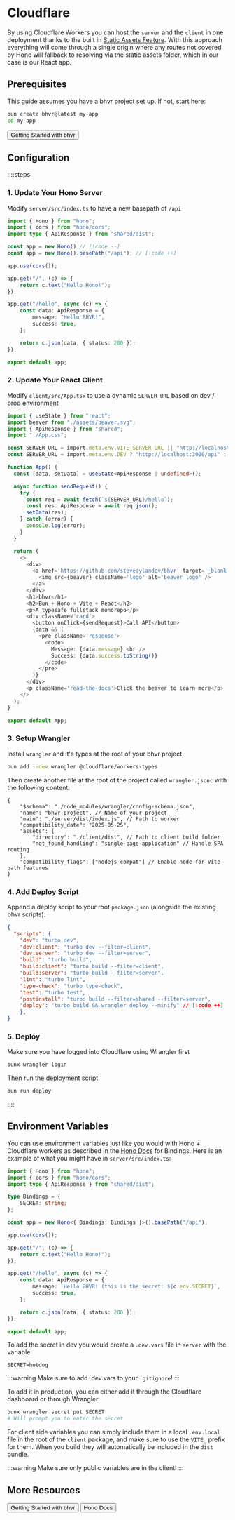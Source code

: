 # Cloudflare


By using Cloudflare Workers you can host the `server` and the `client` in one deployment thanks to the built in [Static Assets Feature](https://hono.dev/docs/getting-started/cloudflare-workers#serve-static-files). With this approach everything will come through a single origin where any routes not covered by Hono will fallback to resolving via the static assets folder, which in our case is our React app.

## Prerequisites

This guide assumes you have a bhvr project set up. If not, start here:

```bash
bun create bhvr@latest my-app
cd my-app
```

<Button href='/getting-started'>Getting Started with bhvr</Button>

## Configuration

::::steps

### 1. Update Your Hono Server

Modify `server/src/index.ts` to have a new basepath of `/api`

```typescript
import { Hono } from "hono";
import { cors } from "hono/cors";
import type { ApiResponse } from "shared/dist";

const app = new Hono() // [!code --]
const app = new Hono().basePath("/api"); // [!code ++]

app.use(cors());

app.get("/", (c) => {
	return c.text("Hello Hono!");
});

app.get("/hello", async (c) => {
	const data: ApiResponse = {
		message: "Hello BHVR!",
		success: true,
	};

	return c.json(data, { status: 200 });
});

export default app;
```

### 2. Update Your React Client

Modify `client/src/App.tsx` to use a dynamic `SERVER_URL` based on dev / prod environment

```typescript
import { useState } from "react";
import beaver from "./assets/beaver.svg";
import { ApiResponse } from "shared";
import "./App.css";

const SERVER_URL = import.meta.env.VITE_SERVER_URL || "http://localhost:3000" // [!code --]
const SERVER_URL = import.meta.env.DEV ? "http://localhost:3000/api" : "/api";  // [!code ++]

function App() {
  const [data, setData] = useState<ApiResponse | undefined>();

  async function sendRequest() {
    try {
      const req = await fetch(`${SERVER_URL}/hello`);
      const res: ApiResponse = await req.json();
      setData(res);
    } catch (error) {
      console.log(error);
    }
  }

  return (
    <>
      <div>
        <a href='https://github.com/stevedylandev/bhvr' target='_blank'>
          <img src={beaver} className='logo' alt='beaver logo' />
        </a>
      </div>
      <h1>bhvr</h1>
      <h2>Bun + Hono + Vite + React</h2>
      <p>A typesafe fullstack monorepo</p>
      <div className='card'>
        <button onClick={sendRequest}>Call API</button>
        {data && (
          <pre className='response'>
            <code>
              Message: {data.message} <br />
              Success: {data.success.toString()}
            </code>
          </pre>
        )}
      </div>
      <p className='read-the-docs'>Click the beaver to learn more</p>
    </>
  );
}

export default App;
```

### 3. Setup Wrangler

Install `wrangler` and it's types at the root of your bhvr project

```bash [terminal]
bun add --dev wrangler @cloudflare/workers-types
```

Then create another file at the root of the project called `wrangler.jsonc` with the following content:

```jsonc
{
	"$schema": "./node_modules/wrangler/config-schema.json",
	"name": "bhvr-project", // Name of your project
	"main": "./server/dist/index.js", // Path to worker
	"compatibility_date": "2025-05-25",
	"assets": {
		"directory": "./client/dist", // Path to client build folder
		"not_found_handling": "single-page-application" // Handle SPA routing
	},
	"compatibility_flags": ["nodejs_compat"] // Enable node for Vite path features
}
```

### 4. Add Deploy Script

Append a deploy script to your root `package.json` (alongside the existing bhvr scripts):

```json
{
  "scripts": {
  	"dev": "turbo dev",
  	"dev:client": "turbo dev --filter=client",
  	"dev:server": "turbo dev --filter=server",
  	"build": "turbo build",
  	"build:client": "turbo build --filter=client",
  	"build:server": "turbo build --filter=server",
  	"lint": "turbo lint",
  	"type-check": "turbo type-check",
  	"test": "turbo test",
  	"postinstall": "turbo build --filter=shared --filter=server",
  	"deploy": "turbo build && wrangler deploy --minify" // [!code ++]
	},
}
```

### 5. Deploy

Make sure you have logged into Cloudflare using Wrangler first

```bash [terminal]
bunx wrangler login
```

Then run the deployment script

```bash [terminal]
bun run deploy
```

::::

## Environment Variables

You can use environment variables just like you would with Hono + Cloudflare workers as described in the [Hono Docs](https://hono.dev/docs/getting-started/cloudflare-workers#bindings) for Bindings. Here is an example of what you might have in `server/src/index.ts`:

```typescript
import { Hono } from "hono";
import { cors } from "hono/cors";
import type { ApiResponse } from "shared/dist";

type Bindings = {
	SECRET: string;
};

const app = new Hono<{ Bindings: Bindings }>().basePath("/api");

app.use(cors());

app.get("/", (c) => {
	return c.text("Hello Hono!");
});

app.get("/hello", async (c) => {
	const data: ApiResponse = {
		message: `Hello BHVR! (this is the secret: ${c.env.SECRET}`,
		success: true,
	};

	return c.json(data, { status: 200 });
});

export default app;
```

To add the secret in dev you would create a `.dev.vars` file in `server` with the variable

```
SECRET=hotdog
```

:::warning
Make sure to add .dev.vars to your `.gitignore`!
:::

To add it in production, you can either add it through the Cloudflare dashboard or through Wrangler:

```bash [terminal]
bunx wrangler secret put SECRET
# Will prompt you to enter the secret
```

For client side variables you can simply include them in a local `.env.local` file in the root of the `client` package, and make sure to use the `VITE_` prefix for them. When you build they will automatically be included in the `dist` bundle.

:::warning
Make sure only public variables are in the client!
:::


## More Resources

<Button href='/getting-started'>Getting Started with bhvr</Button>
<Button href='https://hono.dev'>Hono Docs</Button>
